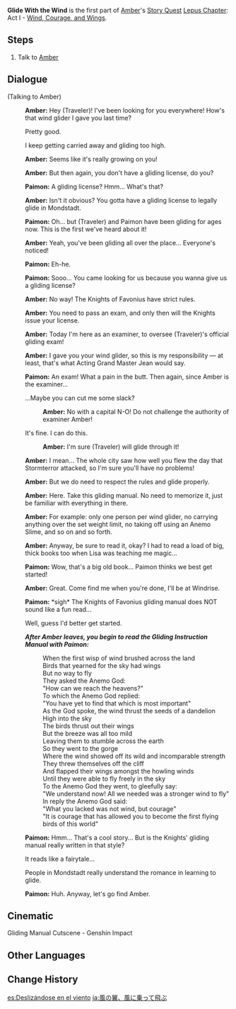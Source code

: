 {{Quest Infobox
|image         = Story Quest Amber A1 Glide with the Wind.png
|id            = 00481
|type          = Story
|chapter       = Lepus Chapter
|actNum        = I
|part          = 1
|act           = Wind, Courage, and Wings
|character     = Amber
|requirement   = Complete [[The Outlander Who Caught the Wind]] and reach [[Adventure Rank]] 8
|startLocation = [[City of Mondstadt|Mondstadt]], [[Mondstadt]]
|region        = Mondstadt
|area          = Starfell Valley
|subarea       = City of Mondstadt
|next          = License to Glide
|exp           = 125
|mora          = 2,750
|other         = {{Card|Wanderer's Advice|7}}{{Card|Fine Enhancement Ore|3}}{{Card|Wind, Courage, and Wings|1|link=Wind, Courage, and Wings (Book)}}
|characters    = Amber;Paimon;Traveler
|voiced        = yes
}}
'''Glide With the Wind''' is the first part of [[Amber]]'s [[Story Quest]] [[Lepus Chapter]]: Act I - [[Wind, Courage, and Wings]].

==Steps==
# Talk to [[Amber]]

==Dialogue==
{{Quest Description|[[Amber]] wishes to discuss the matter of how you've been using your [[Wind Glider]]...}}
{{dialogue start}}
;(Talking to Amber)
:{{A|vo ablq001 1 ambor 01.ogg}} '''Amber:''' Hey (Traveler)! I've been looking for you everywhere! How's that wind glider I gave you last time?
:{{DIcon}} Pretty good.
:{{DIcon}} I keep getting carried away and gliding too high.
:{{A|vo ablq001 1 ambor 02.ogg}} '''Amber:''' Seems like it's really growing on you!
:{{A|vo ablq001 1 ambor 03.ogg}} '''Amber:''' But then again, you don't have a gliding license, do you?
:{{A|vo ablq001 1 paimon 01.ogg}} '''Paimon:''' A gliding license? Hmm... What's that?
:{{A|vo ablq001 1 ambor 04.ogg}} '''Amber:''' Isn't it obvious? You gotta have a gliding license to legally glide in Mondstadt.
:{{A|vo ablq001 1 paimon 02a.ogg}}<!--{{A|vo ablq001 1 paimon 02b.ogg}}--> '''Paimon:''' Oh... but (Traveler) and Paimon have been gliding for ages now. This is the first we've heard about it!
:{{A|vo ablq001 1 ambor 05.ogg}} '''Amber:''' Yeah, you've been gliding all over the place... Everyone's noticed!
:{{A|vo ablq001 1 paimon 03.ogg}} '''Paimon:''' Eh-he.
:{{A|vo ablq001 1 paimon 04.ogg}} '''Paimon:''' Sooo... You came looking for us because you wanna give us a gliding license?
:{{A|vo ablq001 1 ambor 06.ogg}} '''Amber:''' No way! The Knights of Favonius have strict rules.
:{{A|vo ablq001 1 ambor 07.ogg}} '''Amber:''' You need to pass an exam, and only then will the Knights issue your license.
:{{A|vo ablq001 1 ambor 08.ogg}} '''Amber:''' Today I'm here as an examiner, to oversee (Traveler)'s official gliding exam!
:{{A|vo ablq001 1 ambor 09.ogg}} '''Amber:''' I gave you your wind glider, so this is my responsibility &mdash; at least, that's what Acting Grand Master Jean would say.
:{{A|vo ablq001 1 paimon 05.ogg}} '''Paimon:''' An exam! What a pain in the butt. Then again, since Amber is the examiner...
:{{DIcon}} ...Maybe you can cut me some slack?
::{{A|vo ablq001 1 ambor 10.ogg}} '''Amber:''' No with a capital N-O! Do not challenge the authority of examiner Amber!
:{{DIcon}} It's fine. I can do this.
::{{A|vo ablq001 1 ambor 11.ogg}} '''Amber:''' I'm sure (Traveler) will glide through it!
:{{A|vo ablq001 1 ambor 12.ogg}} '''Amber:''' I mean... The whole city saw how well you flew the day that Stormterror attacked, so I'm sure you'll have no problems!
:{{A|vo ablq001 1 ambor 13.ogg}} '''Amber:''' But we do need to respect the rules and glide properly.
:{{A|vo ablq001 1 ambor 14.ogg}} '''Amber:''' Here. Take this gliding manual. No need to memorize it, just be familiar with everything in there.
:{{A|vo ablq001 1 ambor 15.ogg}} '''Amber:''' For example: only one person per wind glider, no carrying anything over the set weight limit, no taking off using an Anemo Slime, and so on and so forth.
:{{A|vo ablq001 1 ambor 16.ogg}} '''Amber:''' Anyway, be sure to read it, okay? I had to read a load of big, thick books too when Lisa was teaching me magic...
:{{A|vo ablq001 1 paimon 06.ogg}} '''Paimon:''' Wow, that's a big old book... Paimon thinks we best get started!
:{{A|vo ablq001 1 ambor 17.ogg}} '''Amber:''' Great. Come find me when you're done, I'll be at Windrise.
:{{A|vo ablq001 2 paimon 01.ogg}} '''Paimon:''' *sigh* The Knights of Favonius gliding manual does NOT sound like a fun read...
:{{DIcon}} Well, guess I'd better get started.

:{{Color|menu|You open the instruction manual expecting it to be a tedious chore, but to your surprise, you are met with a charming tale about baby birds learning to fly...}}
:'''''After Amber leaves, you begin to read the Gliding Instruction Manual with Paimon:'''''
::When the first wisp of wind brushed across the land
::Birds that yearned for the sky had wings
::But no way to fly
::They asked the Anemo God:
::"How can we reach the heavens?"
::To which the Anemo God replied:
::"You have yet to find that which is most important"
::As the God spoke, the wind thrust the seeds of a dandelion
::High into the sky
::The birds thrust out their wings
::But the breeze was all too mild
::Leaving them to stumble across the earth
::So they went to the gorge
::Where the wind showed off its wild and incomparable strength
::They threw themselves off the cliff
::And flapped their wings amongst the howling winds
::Until they were able to fly freely in the sky
::To the Anemo God they went, to gleefully say:
::"We understand now! All we needed was a stronger wind to fly"
::In reply the Anemo God said:
::"What you lacked was not wind, but courage"
::"It is courage that has allowed you to become the first flying birds of this world"
:{{A|vo ablq001 3 paimon 01.ogg}} '''Paimon:''' Hmm... That's a cool story... But is the Knights' gliding manual really written in that style?
:{{DIcon}} It reads like a fairytale...
:{{DIcon}} People in Mondstadt really understand the romance in learning to glide.
:{{A|vo ablq001 3 paimon 02.ogg}} '''Paimon:''' Huh. Anyway, let's go find Amber.
{{dialogue end}}

==Cinematic==
<gallery>
Gliding Manual Cutscene - Genshin Impact
</gallery>

==Other Languages==
{{Other Languages
|en      = Glide With the Wind
|zhs     = 风之翼随风而起
|zhs_rm  = Fēng zhī Yì Suí Fēng Ér Qǐ
|zht     = 風之翼隨風而起
|zht_rm  = Fēng zhī Yì Suí Fēng Ér Qǐ
|zh_tl   = 
|ja      = 風の翼、風に乗って飛ぶ
|ja_rm   = Kaze no Tsubasa, Kaze ni Notte Tobu
|ja_tl   = Wings of Wind, Riding and Flying with the Wind
|ko      = 바람과 함께 나는 바람의 날개
|ko_rm   = Baramgwa Hamkke Naneun Baram-ui Nalgae
|ko_tl   = Wings of Wind Flying with the Wind
|es      = Deslizándose en el viento
|es_tl   = Gliding on the Wind
|fr      = Planer avec le vent
|fr_tl   = Glide With the Wind
|ru      = Лети как ветер
|ru_tl   = Fly Like the Wind
|th      = ร่อนเวหาไปกับสายลม
|th_rm   = 
|th_tl   = 
|vi      = Phong Chi Dực Theo Gió Bay Cao
|vi_tl   = 
|de      = Mit dem Gleiter in die Luft
|de_tl   = With a Glider in the Air
|id      = Meluncur Bersama Angin
|id_tl   = Glide With the Wind
|pt      = Plane com Vento
|pt_tl   = 
|tr      = Kendini Rüzgara Bırak
|tr_tl   = 
|it      = Plana col vento
|it_tl   = 
}}

==Change History==
{{Change History|1.0}}

[[es:Deslizándose en el viento]]
[[ja:風の翼、風に乗って飛ぶ]]